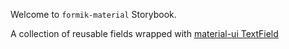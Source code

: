 
<Meta title="Welcome" />

Welcome to `formik-material` Storybook.

A collection of reusable fields wrapped with [material-ui TextField][mui]

[mui]: https://mui.com/material-ui/react-text-field/#text-field
